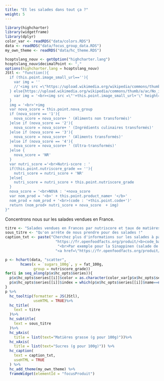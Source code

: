 ```yaml
---
title: "Et les salades dans tout ça ?"
weight: 5
---
```



```r
library(highcharter)
library(widgetframe)
library(dplyr)
color_var <- readRDS("data/colors.RDS")
data <- readRDS("data/focus_group_data.RDS")
my_own_theme <- readRDS("data/hc_theme.RDS")

hcoptslang_nouv <- getOption("highcharter.lang")
hcoptslang_nouv$decimalPoint <- ","
options(highcharter.lang = hcoptslang_nouv)
JStl <- "function(){
  if (this.point.image_small_url==''){
    var img = ''
    //'<img src =\"https://upload.wikimedia.org/wikipedia/commons/thumb/a/ac/No_image_available.svg/600px-No_image_available.svg.png\" width=\"82\"\"/>'
  } else{https://upload.wikimedia.org/wikipedia/commons/thumb/a/ac/No_image_available.svg/600px-No_image_available.svg.png
    var img = '<br><img src =\"'+this.point.image_small_url+'\" height=\"82\"/>'
  }
  img = '<br>'+img
  var nova_score = this.point.nova_group
  if (nova_score == '1'){
    nova_score = nova_score+ ' (Aliments non transformés)'
  }else if (nova_score == '2'){
    nova_score = nova_score+ ' (Ingrédients culinaires transformés)'
  }else if (nova_score == '3'){
    nova_score = nova_score+ ' (Aliments transformés)'
  }else if (nova_score == '4'){
    nova_score = nova_score+ ' (Ultra-transformés)'
  }else {
    nova_score = 'NR'
  }
  var nutri_score ='<br>Nutri-score : ' 
  if(this.point.nutriscore_grade == ''){
    nutri_score = nutri_score + 'NR'
  }else{
    nutri_score = nutri_score + this.point.nutriscore_grade
  }
  nova_score = '<br>NOVA : '+nova_score
  var nom_prod = '<b>' + this.point.product_name+ '</b>'
  nom_prod = nom_prod + '<br>(code : '+this.point.code+')'
  return (nom_prod+ nutri_score + nova_score  + img)
}"
```


Concentrons nous sur les salades vendues en France.

```r
titre <- "Salades vendues en Frances par nutriscore et taux de matières grasses et de sucres"
sous_titre <- "Qu'on arrête de nous prendre pour des salades !"
caption_txt <- paste("Cherchez plus d'informations sur les salades à partir du code-bar en utilisant le lien",
                       "https://fr.openfoodfacts.org/produit/<b>code_bar</b>.",
                        "<br>Par exemple pour la Sinappinen (salade de concombres) :",
                       "<a href=\"https://fr.openfoodfacts.org/produit/6424908462502\">https://fr.openfoodfacts.org/produit/6424908462502</a>.<br>")

p <- hchart(data, "scatter",
       hcaes(x = `sugars_100g`, y = fat_100g,
             group = nutriscore_grade))
for(i in seq_along(p$x$hc_opts$series)){
  p$x$hc_opts$series[[i]]$color = as.character(color_var[p$x$hc_opts$series[[i]]$name])
  p$x$hc_opts$series[[i]]$index = which(p$x$hc_opts$series[[i]]$name==names(color_var))
}
p %>% 
  hc_tooltip(formatter = JS(JStl),
             useHTML = TRUE)%>% 
  hc_title(
    text = titre
  )%>% 
  hc_subtitle(
    text = sous_titre
  )%>% 
  hc_yAxis(
    title = list(text="Matières grasse (g pour 100g)"))%>% 
  hc_xAxis(
    title = list(text="Sucres (g pour 100g)")) %>% 
  hc_caption(
    text = caption_txt,
    useHTML = TRUE
  ) %>%
  hc_add_theme(my_own_theme) %>% 
  frameWidget(elementId = "focusProduit")
```

